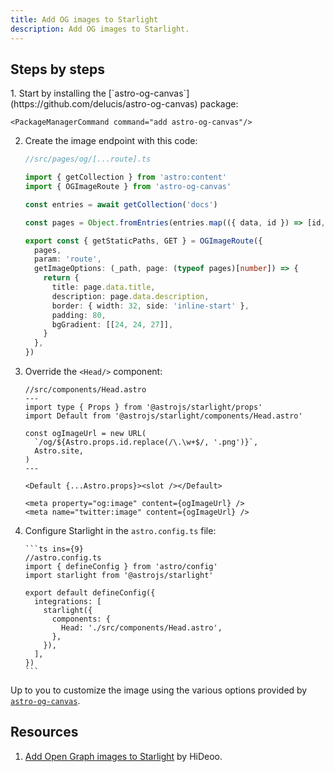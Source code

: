 ```yaml
---
title: Add OG images to Starlight
description: Add OG images to Starlight.
---
```



## Steps by steps

<Steps>
1.  Start by installing the [`astro-og-canvas`](https://github.com/delucis/astro-og-canvas) package:
    
    <PackageManagerCommand command="add astro-og-canvas"/>

2.  Create the image endpoint with this code:

    ```ts
    //src/pages/og/[...route].ts

    import { getCollection } from 'astro:content'
    import { OGImageRoute } from 'astro-og-canvas'

    const entries = await getCollection('docs')

    const pages = Object.fromEntries(entries.map(({ data, id }) => [id, { data }]))

    export const { getStaticPaths, GET } = OGImageRoute({
      pages,
      param: 'route',
      getImageOptions: (_path, page: (typeof pages)[number]) => {
        return {
          title: page.data.title,
          description: page.data.description,
          border: { width: 32, side: 'inline-start' },
          padding: 80,
          bgGradient: [[24, 24, 27]],
        }
      },
    })
    ```

3.  Override the `<Head/>` component:

    ```astro
    //src/components/Head.astro
    ---
    import type { Props } from '@astrojs/starlight/props'
    import Default from '@astrojs/starlight/components/Head.astro'

    const ogImageUrl = new URL(
      `/og/${Astro.props.id.replace(/\.\w+$/, '.png')}`,
      Astro.site,
    )
    ---

    <Default {...Astro.props}><slot /></Default>

    <meta property="og:image" content={ogImageUrl} />
    <meta name="twitter:image" content={ogImageUrl} />
    ```

4.  Configure Starlight in the `astro.config.ts` file:

        ```ts ins={9}
        //astro.config.ts
        import { defineConfig } from 'astro/config'
        import starlight from '@astrojs/starlight'

        export default defineConfig({
          integrations: [
            starlight({
              components: {
                Head: './src/components/Head.astro',
              },
            }),
          ],
        })
        ```

</Steps>

Up to you to customize the image using the various options provided by [`astro-og-canvas`](https://github.com/delucis/astro-og-canvas/tree/latest/packages/astro-og-canvas#image-options).

## Resources

1. [Add Open Graph images to Starlight](https://hideoo.dev/notes/starlight-og-images) by HiDeoo.
